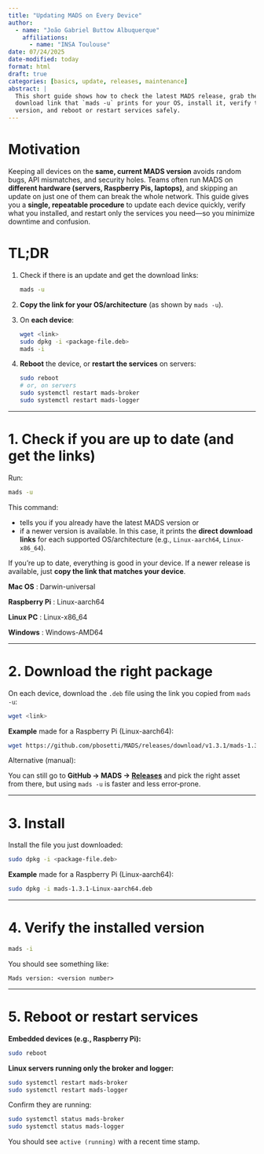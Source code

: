 ```yaml
---
title: "Updating MADS on Every Device"
author:
  - name: "João Gabriel Buttow Albuquerque"
    affiliations: 
      - name: "INSA Toulouse"
date: 07/24/2025
date-modified: today
format: html
draft: true
categories: [basics, update, releases, maintenance]
abstract: |
  This short guide shows how to check the latest MADS release, grab the direct
  download link that `mads -u` prints for your OS, install it, verify the
  version, and reboot or restart services safely.
---
```


# Motivation

Keeping all devices on the **same, current MADS version** avoids random bugs, API mismatches,
and security holes. Teams often run MADS on **different hardware (servers, Raspberry Pis, laptops)**,
and skipping an update on just one of them can break the whole network. This guide gives you a **single,
repeatable procedure** to update each device quickly, verify what you installed, and restart only the
services you need—so you minimize downtime and confusion.

# TL;DR

1. Check if there is an update and get the download links:
   ```sh
   mads -u
   ```
2. **Copy the link for your OS/architecture** (as shown by `mads -u`).
3. On **each device**:
   ```sh
   wget <link>
   sudo dpkg -i <package-file.deb>
   mads -i
   ```
4. **Reboot** the device, or **restart the services** on servers:
   ```sh
   sudo reboot
   # or, on servers
   sudo systemctl restart mads-broker
   sudo systemctl restart mads-logger
   ```

---

# 1. Check if you are up to date (and get the links)

Run:

```sh
mads -u
```

This command:

* tells you if you already have the latest MADS version or
* if a newer version is available. In this case, it prints the **direct download links** for each supported OS/architecture (e.g., `Linux-aarch64`, `Linux-x86_64`).

If you're up to date, everything is good in your device. If a newer release is available, just **copy the link that matches your device**.

::: callout-note
**Mac OS**       : Darwin-universal

**Raspberry Pi** : Linux-aarch64

**Linux PC**     : Linux-x86_64

**Windows**      : Windows-AMD64
:::
---

# 2. Download the right package

On each device, download the `.deb` file using the link you copied from `mads -u`:

```sh
wget <link>
```

**Example** made for a Raspberry Pi (Linux-aarch64):

```bash
wget https://github.com/pbosetti/MADS/releases/download/v1.3.1/mads-1.3.1-Linux-aarch64.deb
```

::: callout-note
Alternative (manual):

You can still go to **GitHub → MADS → [Releases](https://github.com/pbosetti/MADS/releases)** and pick the right asset from there, but using `mads -u` is faster and less error‑prone.
:::

---

# 3. Install

Install the file you just downloaded:

```sh
sudo dpkg -i <package-file.deb>
```

**Example** made for a Raspberry Pi (Linux-aarch64):

```bash
sudo dpkg -i mads-1.3.1-Linux-aarch64.deb
```

---

# 4. Verify the installed version

```sh
mads -i
```

You should see something like:

```
Mads version: <version number>
```

---

# 5. Reboot or restart services

**Embedded devices (e.g., Raspberry Pi):**

```sh
sudo reboot
```

**Linux servers running only the broker and logger:**

```sh
sudo systemctl restart mads-broker
sudo systemctl restart mads-logger
```

Confirm they are running:

```sh
sudo systemctl status mads-broker
sudo systemctl status mads-logger
```

You should see `active (running)` with a recent time stamp.
